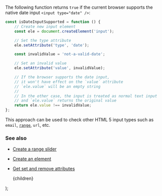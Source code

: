 
The following function returns `true` if the current browser supports the native date input `<input type="date" />`:

```js
const isDateInputSupported = function () {
    // Create new input element
    const ele = document.createElement('input');

    // Set the type attribute
    ele.setAttribute('type', 'date');

    const invalidValue = 'not-a-valid-date';

    // Set an invalid value
    ele.setAttribute('value', invalidValue);

    // If the browser supports the date input,
    // it won't have effect on the `value` attribute
    // `ele.value` will be an empty string
    //
    // In the other case, the input is treated as normal text input
    // and `ele.value` returns the original value
    return ele.value !== invalidValue;
};
```

This approach can be used to check other HTML 5 input types such as `email`, [`range`](/create-a-range-slider), `url`, etc.

### See also

-   [Create a range slider](/create-a-range-slider)
-   [Create an element](/create-an-element)
-   [Get set and remove attributes](/get-set-and-remove-attributes)

    <PostLayout keywords="" title="Check if the native date input is supported">
        {children}
    </PostLayout>
);
